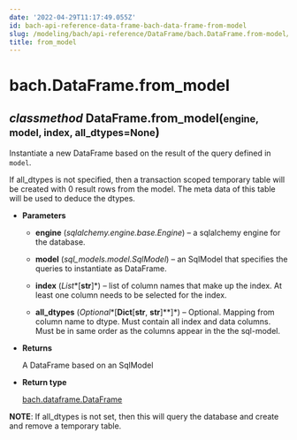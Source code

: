 ```yaml
---
date: '2022-04-29T11:17:49.055Z'
id: bach-api-reference-data-frame-bach-data-frame-from-model
slug: /modeling/bach/api-reference/DataFrame/bach.DataFrame.from-model/
title: from_model
---
```


# bach.DataFrame.from_model

<div class="method">
<h2 class="signature-class"><span class="type-annotation"><em>classmethod</em></span> <span class="additional-name">DataFrame.</span><span class="name">from_model(</span><small class="parameter-list"><span class="parameter" id="engine">engine</span>, <span class="parameter" id="model">model</span>, <span class="parameter" id="index">index</span>, <span class="parameter" id="all_dtypes">all_dtypes=None</span></small>)</h2>


<div class="content">

Instantiate a new DataFrame based on the result of the query defined in `model`.

If all_dtypes is not specified, then a transaction scoped temporary table will be created with
0 result rows from the model. The meta data of this table will be used to deduce the dtypes.


* **Parameters**

    
    * **engine** (*sqlalchemy.engine.base.Engine*) – a sqlalchemy engine for the database.


    * **model** (*sql_models.model.SqlModel*) – an SqlModel that specifies the queries to instantiate as DataFrame.


    * **index** (*List**[**str**]*) – list of column names that make up the index. At least one column needs to be
    selected for the index.


    * **all_dtypes** (*Optional**[**Dict**[**str**, **str**]**]*) – Optional. Mapping from column name to dtype.
    Must contain all index and data columns.
    Must be in same order as the columns appear in the the sql-model.



* **Returns**

    A DataFrame based on an SqlModel



* **Return type**

    [bach.dataframe.DataFrame](/docs/modeling/bach/api-reference/DataFrame/bach.DataFrame/#bach.DataFrame)


**NOTE**: If all_dtypes is not set, then this will query the database and create and remove a temporary
table.


</div>

</div>
